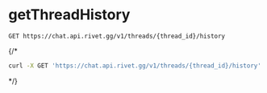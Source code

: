 # getThreadHistory
```
GET https://chat.api.rivet.gg/v1/threads/{thread_id}/history
```


{/*<RequestExample>
```bash curl
curl -X GET 'https://chat.api.rivet.gg/v1/threads/{thread_id}/history'
```
</RequestExample>*/}
